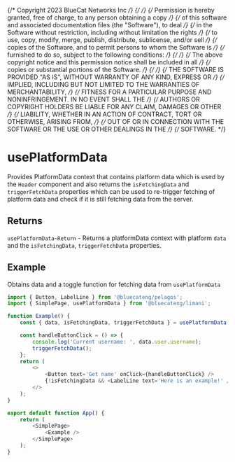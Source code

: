 {/* Copyright 2023 BlueCat Networks Inc */}
{/*  */}
{/* Permission is hereby granted, free of charge, to any person obtaining a copy */}
{/* of this software and associated documentation files (the "Software"), to deal */}
{/* in the Software without restriction, including without limitation the rights */}
{/* to use, copy, modify, merge, publish, distribute, sublicense, and/or sell */}
{/* copies of the Software, and to permit persons to whom the Software is */}
{/* furnished to do so, subject to the following conditions: */}
{/*  */}
{/* The above copyright notice and this permission notice shall be included in all */}
{/* copies or substantial portions of the Software. */}
{/*  */}
{/* THE SOFTWARE IS PROVIDED "AS IS", WITHOUT WARRANTY OF ANY KIND, EXPRESS OR */}
{/* IMPLIED, INCLUDING BUT NOT LIMITED TO THE WARRANTIES OF MERCHANTABILITY, */}
{/* FITNESS FOR A PARTICULAR PURPOSE AND NONINFRINGEMENT. IN NO EVENT SHALL THE */}
{/* AUTHORS OR COPYRIGHT HOLDERS BE LIABLE FOR ANY CLAIM, DAMAGES OR OTHER */}
{/* LIABILITY, WHETHER IN AN ACTION OF CONTRACT, TORT OR OTHERWISE, ARISING FROM, */}
{/* OUT OF OR IN CONNECTION WITH THE SOFTWARE OR THE USE OR OTHER DEALINGS IN THE */}
{/* SOFTWARE. */}

<Meta title='hooks/usePlatformData' />

# usePlatformData

Provides PlatformData context that contains platform data which is used by the `Header` component and also returns the `isFetchingData` and `triggerFetchData` properties which can be used to re-trigger fetching of platform data and check if it is still fetching data from the server.

## Returns

`usePlatformData~Return` - Returns a platformData context with platform `data` and the `isFetchingData`, `triggerFetchData` properties.

## Example

Obtains data and a toggle function for fetching data from `usePlatformData`

```js
import { Button, LabelLine } from '@bluecateng/pelagos';
import { SimplePage, usePlatformData } from '@bluecateng/limani';

function Example() {
    const { data, isFetchingData, triggerFetchData } = usePlatformData();

    const handleButtonClick = () => {
        console.log('Current username: ', data.user.username);
        triggerFetchData();
    };
    return (
        <>
            <Button text='Get name' onClick={handleButtonClick} />
            {!isFetchingData && <LabelLine text='Here is an example!' />}
        </>
    );
}

export default function App() {
    return (
        <SimplePage>
            <Example />
        </SimplePage>
    );
}
```
